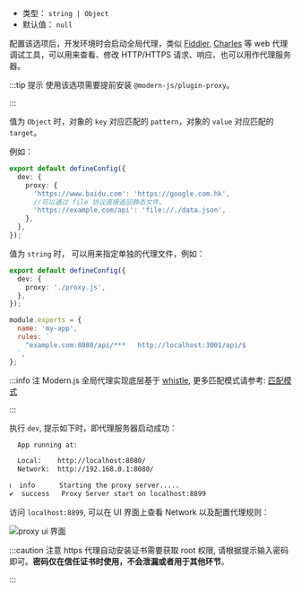 - 类型： `string | Object`
- 默认值： `null`

配置该选项后，开发环境时会启动全局代理，类似 [Fiddler](https://www.telerik.com/fiddler), [Charles](https://www.charlesproxy.com/) 等 web 代理调试工具，可以用来查看、修改 HTTP/HTTPS 请求、响应、也可以用作代理服务器。

:::tip 提示
使用该选项需要提前安装 `@modern-js/plugin-proxy`。

:::

值为 `Object` 时，对象的 `key` 对应匹配的 `pattern`，对象的 `value` 对应匹配的 `target`。

例如：

```ts title="modern.config.ts"
export default defineConfig({
  dev: {
    proxy: {
      'https://www.baidu.com': 'https://google.com.hk',
      //可以通过 file 协议直接返回静态文件。
      'https://example.com/api': 'file://./data.json',
    },
  },
});
```

值为 `string` 时， 可以用来指定单独的代理文件，例如：

```ts title="modern.config.ts"
export default defineConfig({
  dev: {
    proxy: './proxy.js',
  },
});
```

```js title="proxy.js"
module.exports = {
  name: 'my-app',
  rules: `
    ^example.com:8080/api/***   http://localhost:3001/api/$
  `,
};
```

:::info 注
Modern.js 全局代理实现底层基于 [whistle](https://wproxy.org/whistle/), 更多匹配模式请参考: [匹配模式](https://wproxy.org/whistle/pattern.html)

:::

执行 `dev`, 提示如下时，即代理服务器启动成功：

```bash
  App running at:

  Local:    http://localhost:8080/
  Network:  http://192.168.0.1:8080/

ℹ  info      Starting the proxy server.....
✔  success   Proxy Server start on localhost:8899
```

访问 `localhost:8899`, 可以在 UI 界面上查看 Network 以及配置代理规则：

![proxy ui 界面](https://lf3-static.bytednsdoc.com/obj/eden-cn/aphqeh7uhohpquloj/modern-js/docs/dev-proxy.png)

:::caution 注意
https 代理自动安装证书需要获取 root 权限, 请根据提示输入密码即可。**密码仅在信任证书时使用，不会泄漏或者用于其他环节**。

:::
